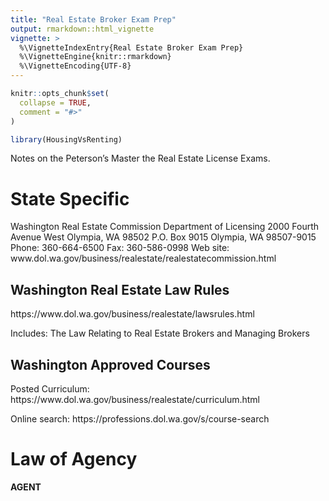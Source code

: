 ```yaml
---
title: "Real Estate Broker Exam Prep"
output: rmarkdown::html_vignette
vignette: >
  %\VignetteIndexEntry{Real Estate Broker Exam Prep}
  %\VignetteEngine{knitr::rmarkdown}
  %\VignetteEncoding{UTF-8}
---
```


```r
knitr::opts_chunk$set(
  collapse = TRUE,
  comment = "#>"
)
```

```r
library(HousingVsRenting)
```

Notes on the Peterson’s Master the Real Estate License Exams.

# State Specific

Washington 
Real Estate Commission 
Department of Licensing 
2000 Fourth Avenue West 
Olympia, WA 98502 
P.O. Box 9015 
Olympia, WA 98507-9015 
Phone: 360-664-6500 
Fax: 360-586-0998 
Web site: www.dol.wa.gov/business/realestate/realestatecommission.html 

## Washington Real Estate Law Rules

https://www.dol.wa.gov/business/realestate/lawsrules.html

Includes:
  The Law Relating to Real Estate Brokers and Managing Brokers

## Washington Approved Courses

Posted Curriculum:
https://www.dol.wa.gov/business/realestate/curriculum.html

Online search:
https://professions.dol.wa.gov/s/course-search


# Law of Agency

**AGENT** 